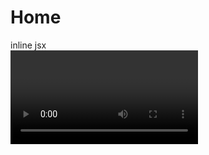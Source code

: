 
# Home

<Test/>
<div className=" nx-bg-blue-500">
 inline jsx
</div>

<Video url="https://www.youtube.com/watch?v=f1H6sohjTao&t=5s"/>

Welcome to our GTA V and FiveM Documentation for vehicle developers!

This documentation is meant to serve as more than an exhaustive list of variables and values. The goal of these documents is to help developers learn and understand the development process with a focus on FiveM, as well as provide best practices and tutorials.

If you're looking for a full record of all variables and values without commentary or best practices, see [the GTAMods Wiki.](https://gtamods.com/wiki/Main\_Page)

Have questions? [Join our Discord!](https://discord.gg/zH3k624aSv)

Check out our full Non-ELS vehicle workflow

[Tutorial.md](Tutorial.md)

View documentation the data files like carcols.meta and vehicles.meta

[Broken link](broken-reference)

View Ultimate Lighting Controller documentation

[Broken link](broken-reference)

Learn about Siren Tool
[Broken link](broken-reference)

***

## How to Contribute

1. [Create an issue](https://github.com/dwnstr/vehicle-docs/issues/new?labels=Suggestion\&template=suggestion.md\&title=%5BSuggestion%5D) with a suggested change or addition.
2. Fork the repo and make your changes, then create a pull request for review.

### Contribution Guidelines:

* Keep things formatted nicely
* Maintain good grammar
* Keep everything under the correct headings
* Make a new heading if you need to, but only if it's something that is not covered at all yet
* Feel free to copy-paste things from other places, but ensure you credit the original author, and provide a link to the original content

***
